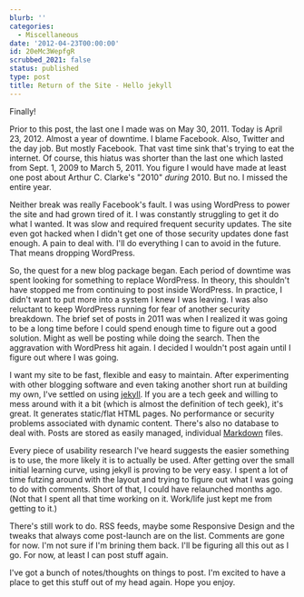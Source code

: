 ```yaml
---
blurb: ''
categories:
  - Miscellaneous
date: '2012-04-23T00:00:00'
id: 20eMc3WepfgR
scrubbed_2021: false
status: published
type: post
title: Return of the Site - Hello jekyll
---
```


Finally!

Prior to this post, the last one I made was on May 30, 2011. Today is April 23, 2012. Almost a year of downtime. I blame Facebook. Also, Twitter and the day job. But mostly Facebook. That vast time sink that's trying to eat the internet. Of course, this hiatus was shorter than the last one which lasted from Sept. 1, 2009 to March 5, 2011. You figure I would have made at least one post about Arthur C. Clarke's "2010" *during* 2010. But no. I missed the entire year.

Neither break was really Facebook's fault. I was using WordPress to power the site and had grown tired of it. I was constantly struggling to get it do what I wanted. It was slow and required frequent security updates. The site even got hacked when I didn't get one of those security updates done fast enough. A pain to deal with. I'll do everything I can to avoid in the future. That means dropping WordPress.

So, the quest for a new blog package began. Each period of downtime was spent looking for something to replace WordPress. In theory, this shouldn't have stopped me from continuing to post inside WordPress. In practice, I didn't want to put more into a system I knew I was leaving. I was also reluctant to keep WordPress running for fear of another security breakdown. The brief set of posts in 2011 was when I realized it was going to be a long time before I could spend enough time to figure out a good solution. Might as well be posting while doing the search. Then the aggravation with WordPress hit again. I decided I wouldn't post again until I figure out where I was going.

I want my site to be fast, flexible and easy to maintain. After experimenting with other blogging software and even taking another short run at building my own, I've settled on using [jekyll][1]. If you are a tech geek and willing to mess around with it a bit (which is almost the definition of tech geek), it's great. It generates static/flat HTML pages. No performance or security problems associated with dynamic content. There's also no database to deal with. Posts are stored as easily managed, individual [Markdown][2] files.

Every piece of usability research I've heard suggests the easier something is to use, the more likely it is to actually be used. After getting over the small initial learning curve, using jekyll is proving to be very easy. I spent a lot of time futzing around with the layout and trying to figure out what I was going to do with comments. Short of that, I could have relaunched months ago. (Not that I spent all that time working on it. Work/life just kept me from getting to it.)

There's still work to do. RSS feeds, maybe some Responsive Design and the tweaks that always come post-launch are on the list. Comments are gone for now. I'm not sure if I'm brining them back. I'll be figuring all this out as I go. For now, at least I can post stuff again. 

I've got a bunch of notes/thoughts on things to post. I'm excited to have a place to get this stuff out of my head again. Hope you enjoy. 

[1]: https://github.com/mojombo/jekyll/blob/master/README.textile

[2]: http://daringfireball.net/projects/markdown/
